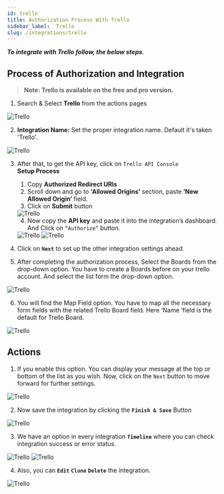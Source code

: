 ```yaml
---
id: trello
title: Authorization Process With Trello
sidebar_label:  Trello
slug: /integrations/trello
---
```



***To integrate with Trello follow, the below steps.***


## Process of Authorization and Integration
> **Note: Trello is available on the free and pro version.**

1.	Search & Select **Trello** from the actions pages
 <Image src="actions/trello/search-and-select" alt="Trello" w="1020" h="350" />

2. **Integration Name:** Set the proper integration name. Default it's taken 'Trello'.
 <Image src="actions/trello/default-integration-name" alt="Trello" w="1020" h="350" />

3.	After that, to get the API key, click on `Trello API Console`  
    **Setup Process**
    1.	Copy **Authorized Redirect URIs**
    2.	Scroll down and go to **'Allowed Origins'** section, paste **‘New Allowed Origin’** field.
    3.	Click on **Submit** button

    <Image src="actions/trello/allowed-origins" alt="Trello" w="1020" h="350" />

    4.	Now copy the **API key** and paste it into the integration’s dashboard. And Click on `“Authorize”` button.

    <Image src="actions/trello/developer-api-key" alt="Trello" w="1020" h="350" />
    <Image src="actions/trello/authorize" alt="Trello" w="1020" h="350" />


4. Click on **`Next`** to set up the other integration settings ahead.

5.	After completing the authorization process, Select the Boards from the drop-down option. You have to create a Boards before on your trello account. And select the list form the drop-down option.
 <Image src="actions/trello/select-borad-and-list" alt="Trello" w="1020" h="350" />

6.	You will find the Map Field option. You have to map all the necessary form fields with the related Trello Board field. Here ‘Name ‘field is the default for Trello Board. 

 <Image src="actions/trello/trello-field-map" alt="Trello" w="1020" h="350" />

## Actions
1.	If you enable this option. You can display your message at the top or bottom of the list as you wish. Now, click on the `Next` button to move forward for further settings.
 <Image src="actions/trello/add-position" alt="Trello" w="1020" h="350" />

2. Now save the integration by clicking the **`Finish & Save`** Button

 <Image src="actions/trello/finish-save" alt="Trello" w="1020" h="350" />

3. We have an option in every integration **`Timeline`** where you can check integration success or error status.
 <Image src="actions/trello/trello-timeline" alt="Trello" w="1020" h="350" />
 <Image src="actions/trello/trello-log" alt="Trello" w="1020" h="350" />

4. Also, you can **`Edit`** **`Clone`** **`Delete`** the integration.

 <Image src="actions/trello/trello-option" alt="Trello" w="1020" h="350" />
